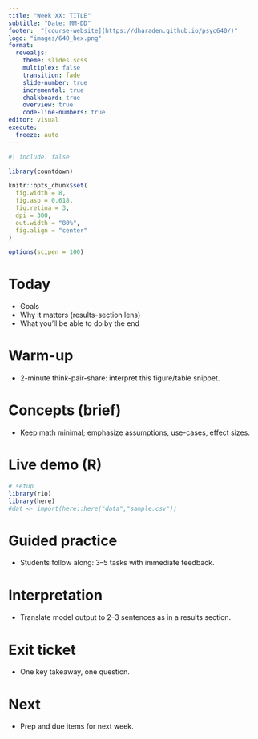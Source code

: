 ```yaml
---
title: "Week XX: TITLE"
subtitle: "Date: MM-DD"
footer:  "[course-website](https://dharaden.github.io/psyc640/)"
logo: "images/640_hex.png"
format: 
  revealjs:
    theme: slides.scss
    multiplex: false
    transition: fade
    slide-number: true
    incremental: true 
    chalkboard: true
    overview: true
    code-line-numbers: true
editor: visual
execute:
  freeze: auto
---
```


```r
#| include: false

library(countdown)

knitr::opts_chunk$set(
  fig.width = 8,
  fig.asp = 0.618,
  fig.retina = 3,
  dpi = 300,
  out.width = "80%",
  fig.align = "center"
)

options(scipen = 100)
```

# Today

-   Goals
-   Why it matters (results-section lens)
-   What you’ll be able to do by the end

# Warm-up

-   2-minute think-pair-share: interpret this figure/table snippet.

# Concepts (brief)

-   Keep math minimal; emphasize assumptions, use-cases, effect sizes.

# Live demo (R)

```r
# setup
library(rio)
library(here)
#dat <- import(here::here("data","sample.csv"))
```

# Guided practice

-   Students follow along: 3–5 tasks with immediate feedback.

# Interpretation

-   Translate model output to 2–3 sentences as in a results section.

# Exit ticket

-   One key takeaway, one question.

# Next

-   Prep and due items for next week.
